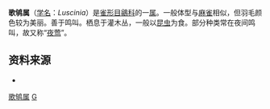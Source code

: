 {{Automatic taxobox
| taxon = Luscinia
| authority = T. Forster，1817
| image = Luscinia svecica volgae.jpg
| image_caption = 一只成年雄性[[蓝点颏|蓝点颏]]（''Luscinia svecica''）
| synonyms =
''Calliope'' <small>Gould, 1836</small><br />
''Cyanosylvia'' <small>Brehm, 1828</small>
}}
'''歌鸲属'''（[[学名|学名]]：''Luscinia''）是[[雀形目|雀形目]][[鶲科|鶲科]]的一[[属|属]]。一般体型与[[麻雀|麻雀]]相似，但羽毛颜色较为美丽。善于鸣叫。栖息于灌木丛，一般以[[昆虫|昆虫]]为食。部分种类常在夜间鸣叫，故又称“[[夜莺|夜莺]]”。

==资料来源==
*{{cite book zh |author=辞海编纂委员会 |title=《辞海》（1999年版） |format=M |edition=1 |location=上海 |publisher=上海辞书出版社 |date=2000 |pages= |id= ISBN 7-5326-0630-9}}
{{Taxonbar}}

[[Category:歌鸲属|]]
[[Category:1817年描述的分类群|G]]